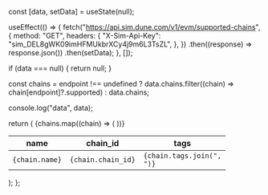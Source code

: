   const [data, setData] = useState(null);

  useEffect(() => {
    fetch("https://api.sim.dune.com/v1/evm/supported-chains", {
      method: "GET",
      headers: {
        "X-Sim-Api-Key": "sim_DEL8gWK09imHFMUkbrXCy4j9m6L3TsZL",
      },
    })
      .then((response) => response.json())
      .then(setData);
  }, []);

  if (data === null) {
    return null;
  }

  const chains =
    endpoint !== undefined
      ? data.chains.filter((chain) => chain[endpoint]?.supported)
      : data.chains;
  
  console.log("data", data);
  
  return (
    <table>
      <thead>
        <tr>
          <th>name</th>
          <th>chain_id</th>
          <th>tags</th>
        </tr>
      </thead>
      <tbody>
        {chains.map((chain) => (
          <tr key={chain.name}>
            <td><code>{chain.name}</code></td>
            <td><code>{chain.chain_id}</code></td>
            <td><code>{chain.tags.join(", ")}</code></td>
          </tr>
        ))}
      </tbody>
    </table>
  );
};
